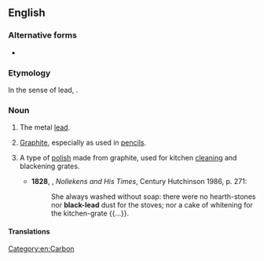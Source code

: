 {{also|blacklead}}
==English==

===Alternative forms===
* {{alter|en|blacklead|black-lead}}

===Etymology===
In the sense of lead, {{clq|en|nocap=1|la|plumbum nigrum|t=lead|lit=black lead}}.

===Noun===
{{en-noun|-}}

# {{lb|en|now|historical}} The metal [[lead]]. {{defdate|from 14th c.}}
#: {{ant|en|white lead}}
# [[graphite|Graphite]], especially as used in [[pencil]]s. {{defdate|from 16th c.}} [[Category:en:Carbon]]
# {{lb|en|now|historical}} A type of [[polish]] made from graphite, used for kitchen [[cleaning]] and blackening grates. {{defdate|from 19th c.}}
#*'''1828''', {{w|John Thomas Smith (engraver)|JT Smith}}, ''Nollekens and His Times'', Century Hutchinson 1986, p. 271:
#*:She always washed without soap: there were no hearth-stones nor '''black-lead''' dust for the stoves; nor a cake of whitening for the kitchen-grate {{...}}.

====Translations====
{{trans-see|graphite}}

{{c|en|Metals|Minerals}}